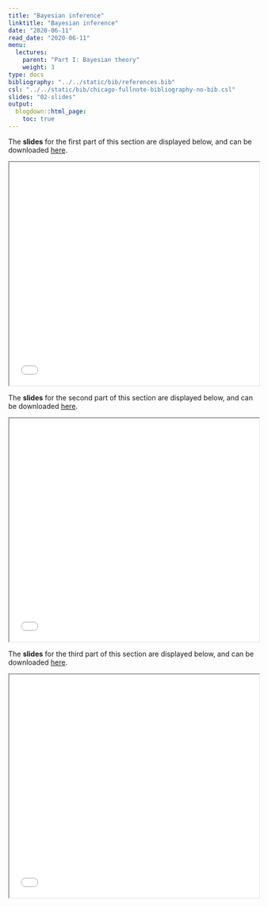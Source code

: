 ```yaml
---
title: "Bayesian inference"
linktitle: "Bayesian inference"
date: "2020-06-11"
read_date: "2020-06-11"
menu:
  lectures:
    parent: "Part I: Bayesian theory"
    weight: 3
type: docs
bibliography: "../../static/bib/references.bib"
csl: "../../static/bib/chicago-fullnote-bibliography-no-bib.csl"
slides: "02-slides"
output:
  blogdown::html_page:
    toc: true
---
```

The **slides** for the first part of this section are displayed below, and can be downloaded [here](/slides/slidesInference.pdf).

<iframe src="/slides/slidesInference.pdf##view=fit" width="100%" height=450>

This browser does not support PDFs. Please download the PDF to view it: Download PDF

</iframe>


The **slides** for the second part of this section are displayed below, and can be downloaded [here](/slides/slidesUncertainty.pdf).

<iframe src="/slides/slidesUncertainty.pdf##view=fit" width="100%" height=450>

This browser does not support PDFs. Please download the PDF to view it: Download PDF

</iframe>



The **slides** for the third part of this section are displayed below, and can be downloaded [here](/slides/slidesAsymptotics.pdf).

<iframe src="/slides/slidesAsymptotics.pdf##view=fit" width="100%" height=450>

This browser does not support PDFs. Please download the PDF to view it: Download PDF

</iframe>
